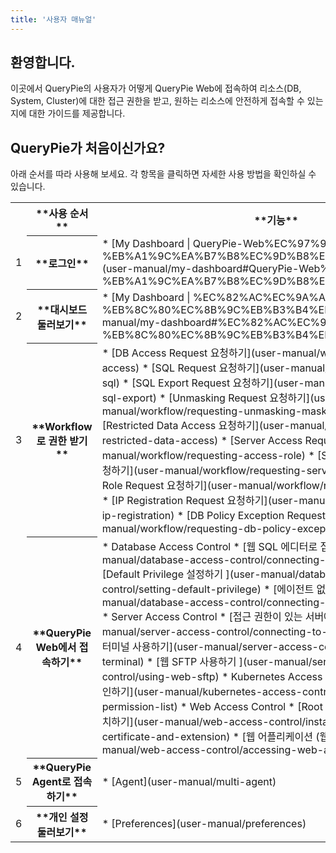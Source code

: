 ```yaml
---
title: '사용자 매뉴얼'
---
```


## 환영합니다.

이곳에서 QueryPie의 사용자가 어떻게 QueryPie Web에 접속하여 리소스(DB, System, Cluster)에 대한 접근 권한을 받고, 원하는 리소스에 안전하게 접속할 수 있는지에 대한 가이드를 제공합니다.


## QueryPie가 처음이신가요?

아래 순서를 따라 사용해 보세요. 각 항목을 클릭하면 자세한 사용 방법을 확인하실 수 있습니다.
<table data-table-width="760" data-layout="default" local-id="c53b8e8a-3f68-476f-aa0a-03f2f0eb700f">
<colgroup>
<col/>
<col/>
<col/>
</colgroup>
<tbody>
<tr>
<th class="numberingColumn">
</th>
<th data-highlight-colour="var(--ds-background-accent-gray-subtlest, #F4F5F7)">
**사용 순서**
</th>
<th data-highlight-colour="var(--ds-background-accent-gray-subtlest, #F4F5F7)">
**기능**
</th>
</tr>
<tr>
<td class="numberingColumn">
1
</td>
<th data-highlight-colour="var(--ds-background-accent-gray-subtlest, #F4F5F7)">
**로그인**
</th>
<td>
* [My Dashboard | QueryPie-Web%EC%97%90-%EB%A1%9C%EA%B7%B8%EC%9D%B8%ED%95%98%EA%B8%B0](user-manual/my-dashboard#QueryPie-Web%EC%97%90-%EB%A1%9C%EA%B7%B8%EC%9D%B8%ED%95%98%EA%B8%B0) 
</td>
</tr>
<tr>
<td class="numberingColumn">
2
</td>
<th data-highlight-colour="var(--ds-background-accent-gray-subtlest, #F4F5F7)">
**대시보드 둘러보기**
</th>
<td>
* [My Dashboard | %EC%82%AC%EC%9A%A9%EC%9E%90-%EB%8C%80%EC%8B%9C%EB%B3%B4%EB%93%9C](user-manual/my-dashboard#%EC%82%AC%EC%9A%A9%EC%9E%90-%EB%8C%80%EC%8B%9C%EB%B3%B4%EB%93%9C) 
</td>
</tr>
<tr>
<td class="numberingColumn">
3
</td>
<th data-highlight-colour="var(--ds-background-accent-gray-subtlest, #F4F5F7)">
**Workflow로 권한 받기**
</th>
<td>
* [DB Access Request 요청하기](user-manual/workflow/requesting-db-access)
* [SQL Request 요청하기](user-manual/workflow/requesting-sql)
* [SQL Export Request 요청하기](user-manual/workflow/requesting-sql-export)
* [Unmasking Request 요청하기](user-manual/workflow/requesting-unmasking-mask-removal-request)
* [Restricted Data Access 요청하기](user-manual/workflow/requesting-restricted-data-access)
* [Server Access Request 요청하기](user-manual/workflow/requesting-access-role)
* [Server Privilege Request 요청하기](user-manual/workflow/requesting-server-privilege)
* [Access Role Request 요청하기](user-manual/workflow/requesting-access-role)
* [IP Registration Request 요청하기](user-manual/workflow/requesting-ip-registration)
* [DB Policy Exception Request 요청하기](user-manual/workflow/requesting-db-policy-exception)
</td>
</tr>
<tr>
<td class="numberingColumn">
4
</td>
<th data-highlight-colour="var(--ds-background-accent-gray-subtlest, #F4F5F7)">
**QueryPie Web에서 접속하기**
</th>
<td>
* Database Access Control 
    * [웹 SQL 에디터로 접속하기](user-manual/database-access-control/connecting-with-web-sql-editor)
    * [Default Privilege 설정하기 ](user-manual/database-access-control/setting-default-privilege)
    * [에이전트 없이 프록시 접속하기 ](user-manual/database-access-control/connecting-to-proxy-without-agent)
* Server Access Control
    * [접근 권한이 있는 서버에 접속하기](user-manual/server-access-control/connecting-to-authorized-servers) 
    * [웹 터미널 사용하기](user-manual/server-access-control/using-web-terminal)
    * [웹 SFTP 사용하기 ](user-manual/server-access-control/using-web-sftp)
* Kubernetes Access Control
    * [접근 권한 목록 확인하기](user-manual/kubernetes-access-control/checking-access-permission-list)
* Web Access Control
    * [Root CA 인증 서 및 Extension 설치하기](user-manual/web-access-control/installing-root-ca-certificate-and-extension)
    * [웹 어플리케이션 (웹 사이트) 접속하기](user-manual/web-access-control/accessing-web-applications-websites)
</td>
</tr>
<tr>
<td class="numberingColumn">
5
</td>
<th data-highlight-colour="var(--ds-background-accent-gray-subtlest, #F4F5F7)">
**QueryPie Agent로 접속하기**
</th>
<td>
* [Agent](user-manual/multi-agent)
</td>
</tr>
<tr>
<td class="numberingColumn">
6
</td>
<th data-highlight-colour="var(--ds-background-accent-gray-subtlest, #F4F5F7)">
**개인 설정 둘러보기**
</th>
<td>
* [Preferences](user-manual/preferences)
</td>
</tr>
</tbody>
</table>


